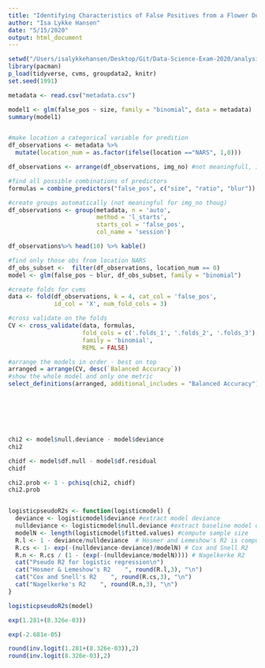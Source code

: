```yaml
---
title: "Identifying Characteristics of False Positives from a Flower Detection Network"
author: "Isa Lykke Hansen"
date: "5/15/2020"
output: html_document
---
```


```r
setwd("/Users/isalykkehansen/Desktop/Git/Data-Science-Exam-2020/analysis_")
library(pacman)
p_load(tidyverse, cvms, groupdata2, knitr)
set.seed(1991)
```

```r
metadata <- read.csv("metadata.csv")

model1 <- glm(false_pos ~ size, family = "binomial", data = metadata)
summary(model1)


#make location a categorical variable for predition
df_observations <- metadata %>% 
  mutate(location_num = as.factor(ifelse(location =="NARS", 1,0)))

df_observations <- arrange(df_observations, img_no) #not meaningfull, ime no != same flower

#find all possible combinations of predictors
formulas = combine_predictors("false_pos", c("size", "ratio", "blur"))

#create groups automatically (not meaningful for img_no thoug)
df_observations <- group(metadata, n = 'auto', 
                         method = 'l_starts',
                         starts_col = 'false_pos', 
                         col_name = 'session') 

df_observations%>% head(10) %>% kable()

#find only those obs from location NARS
df_obs_subset <-  filter(df_observations, location_num == 0)
model <- glm(false_pos ~ blur, df_obs_subset, family = "binomial")

#create folds for cvms
data <- fold(df_observations, k = 4, cat_col = 'false_pos', 
             id_col = 'X', num_fold_cols = 3)

#cross validate on the folds
CV <- cross_validate(data, formulas,
                     fold_cols = c('.folds_1', '.folds_2', '.folds_3'),
                     family = 'binomial',
                     REML = FALSE)

#arrange the models in order - best on top
arranged = arrange(CV, desc(`Balanced Accuracy`))
#show the whole model and only one metric
select_definitions(arranged, additional_includes = "Balanced Accuracy")







chi2 <- model$null.deviance - model$deviance
chi2

chidf <- model$df.null - model$df.residual
chidf

chi2.prob <- 1 - pchisq(chi2, chidf)
chi2.prob


logisticpseudoR2s <- function(logisticmodel) {
  deviance <- logisticmodel$deviance #extract model deviance
  nulldeviance <- logisticmodel$null.deviance #extract baseline model deviance
  modelN <- length(logisticmodel$fitted.values) #compute sample size
  R.l <- 1 - deviance/nulldeviance  # Hosmer and Lemeshow's R2 is computed
  R.cs <- 1- exp(-(nulldeviance-deviance)/modelN) # Cox and Snell R2
  R.n <- R.cs / (1 - (exp(-(nulldeviance/modelN)))) # Nagelkerke R2
  cat("Pseudo R2 for logistic regression\n")
  cat("Hosmer & Lemeshow's R2    ", round(R.l,3), "\n")
  cat("Cox and Snell's R2    ", round(R.cs,3), "\n")
  cat("Nagelkerke's R2    ", round(R.n,3), "\n")
}

logisticpseudoR2s(model)

exp(1.281+(8.326e-03)) 

exp(-2.681e-05)

round(inv.logit(1.281+(8.326e-03)),2) 
round(inv.logit(8.326e-03),2) 


```


